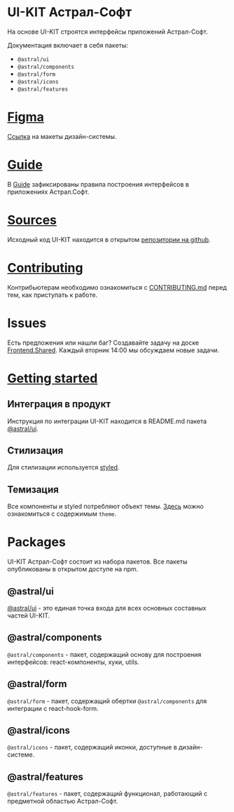 # UI-KIT Астрал-Софт

На основе UI-KIT строятся интерфейсы приложений Астрал-Софт.

Документация включает в себя пакеты:
- ```@astral/ui```
-  ```@astral/components```
-  ```@astral/form```
-  ```@astral/icons```
-  ```@astral/features```

# [Figma](https://www.figma.com/file/3ghN4WjSgkKx5rETR64jqh/Sirius-Design-System-(%D0%90%D0%9A%D0%A2%D0%A3%D0%90%D0%9B%D0%AC%D0%9D%D0%9E)?type=design&node-id=95-1&mode=design&t=DjNljY1vpipptO7C-0)
[Ссылка](https://www.figma.com/file/3ghN4WjSgkKx5rETR64jqh/Sirius-Design-System-(%D0%90%D0%9A%D0%A2%D0%A3%D0%90%D0%9B%D0%AC%D0%9D%D0%9E)?type=design&node-id=95-1&mode=design&t=DjNljY1vpipptO7C-0) на макеты дизайн-системы.

# [Guide]()
В [Guide]() зафиксированы правила построения интерфейсов в приложениях Астрал.Софт.

# [Sources](https://github.com/kaluga-astral/frontend)
Исходный код UI-KIT находится в открытом [репозитории на github](https://github.com/kaluga-astral/frontend).

# [Contributing](https://github.com/kaluga-astral/frontend/blob/main/CONTRIBUTING.md)
Контрибьютерам необходимо ознакомиться с [CONTRIBUTING.md](https://github.com/kaluga-astral/frontend/blob/main/CONTRIBUTING.md) перед тем, как приступать к работе.

# Issues
Есть предложения или нашли баг?
Создавайте задачу на доске [Frontend.Shared](https://track.astral.ru/soft/secure/RapidBoard.jspa?rapidView=142).
Каждый вторник 14:00 мы обсуждаем новые задачи.

# [Getting started](https://www.npmjs.com/package/@astral/ui)

## Интеграция в продукт
Инструкция по интеграции UI-KIT находится в README.md пакета [@astral/ui](https://www.npmjs.com/package/@astral/ui).

## Стилизация
Для стилизации используется [styled](/story/components-styles-styled--docs).

## Темизация
Все компоненты и styled потребляют объект темы. [Здесь](/story/components-theme-theme--docs) можно ознакомиться с содержимым ```theme```.

# Packages
UI-KIT Астрал-Софт состоит из набора пакетов.
Все пакеты опубликованы в открытом доступе на npm.

## @astral/ui
[@astral/ui](https://www.npmjs.com/package/@astral/ui) - это единая точка входа для всех основных составных частей UI-KIT.

## @astral/components
```@astral/components``` - пакет, содержащий основу для построения интерфейсов: react-компоненты, хуки, utils.

## @astral/form
```@astral/form``` - пакет, содержащий обертки ```@astral/components``` для интеграции с react-hook-form.

## @astral/icons
```@astral/icons``` - пакет, содержащий иконки, доступные в дизайн-системе.

## @astral/features
```@astral/features``` - пакет, содержащий функционал, работающий с предметной областью Астрал-Софт.
